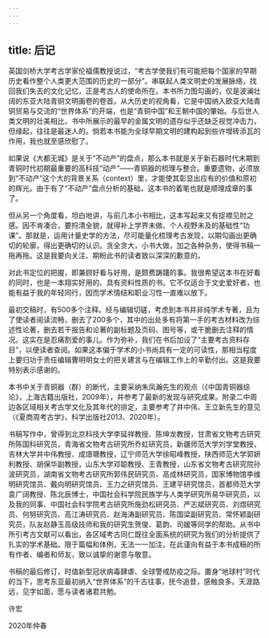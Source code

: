 ```yaml
---
---
---
```

title: 后记
---




英国剑桥大学考古学家伦福儒教授说过，“考古学使我们有可能把每个国家的早期历史看作整个人类更大范围的历史的一部分”。串联起人类文明史的发展脉络，找回我们失去的文化记忆，正是考古人的使命所在。本书所力图勾画的，仅是波澜壮阔的东亚大陆青铜文明画卷的卷首。从大历史的视角看，它是中国纳入欧亚大陆青铜贸易与交流的“世界体系”的开端，也是“青铜中国”和王朝中国的肇始。与后世人类文明的壮美相比，书中所展示的最早的金属文明的遗存似乎还缺乏视觉冲击力，但缘起，往往是最迷人的。倘若本书能为全球早期文明的建构起到些许增砖添瓦的作用，我也就至感欣慰了。

如果说《大都无城》是关于“不动产”的盘点，那么本书就是关于新石器时代末期到青铜时代初期最重要的高科技“动产”——青铜器的梳理与整合。重要遗物，必须放到“不动产”这个大的背景关系（context）里，才能使其彰显出应有的价值和原初的辉光。由于有了“不动产”盘点分析的基础，这本书的着笔也就是顺理成章的事了。

但从另一个角度看，坦白地讲，与前几本小书相比，这本写起来又有捉襟见肘之感。因不肯凑合，要捋清全貌，就得补上学界未做、个人视野未及的基础性“功课”。那就是，运用计量史学的方法，尽可能量化梳理考古发现，以期勾画出更确切的轮廓，得出更确切的认识。贪全贪大，小书大做，加之各种杂务，使得书稿一拖再拖。这是我要向关注、期盼此书的读者致以深深的歉意的。

对此书定位的把握，即兼顾好看与好用，是颇费踌躇的事。我很希望这本书在好看的同时，也是一本翔实好用的、具有资料性质的书。它不仅适合于文史爱好者，也能有益于我的年轻同行，因而学术情结和职业习性一直难以放下。

最初交稿时，有500多个注释。经与编辑切磋，考虑到本书并非纯学术专著，且为了使读者阅读流畅，删去了200多个，其中的出处多有将第一手的考古材料改为综述性论著，删去若干报告和论著的副标题及页码、图号等，或干脆删去注释的情况。这实在是忍痛割爱的事儿。作为弥补，我们在书后加设了“主要考古资料存目”，以便读者查阅。如果这本偏于学术的小书尚具有一定的可读性，那相当程度上要归功于责任编辑曹明明女士的把关建言与在编辑工作上的辛勤付出。这是我要特别表示感谢的。

本书中关于青铜器（群）的断代，主要采纳朱凤瀚先生的观点（《中国青铜器综论》，上海古籍出版社，2009年），并参考了最新的发现与研究成果。附录二中周边各区域相关考古学文化及其年代的排定，主要参考了井中伟、王立新先生的意见（《夏商周考古学》，科学出版社2013、2020年）。

书稿写作中，曾得到北京科技大学李延祥教授、陈坤龙教授，甘肃省文物考古研究所陈国科研究员，青海省文物考古研究所乔虹研究员，新疆师范大学刘学堂教授，吉林大学井中伟教授、成璟瑭教授，辽宁师范大学徐昭峰教授，陕西师范大学郭妍利教授、胡保华副教授，山东大学邓聪教授、王青教授，山东省文物考古研究院孙波研究员，湖南省文物考古研究所郭伟民研究员、高成林研究员，国家博物馆李维明研究馆员、戴向明研究馆员、王力之研究馆员、王建平研究馆员，首都师范大学袁广阔教授、陈北辰博士，中国社会科学院民族学与人类学研究所易华研究员，以及我的同事、中国社会科学院考古研究所施劲松研究员、严志斌研究员、刘煜研究员、何努研究员、高江涛研究员、赵海涛副研究员、陈国梁副研究员、常怀颖副研究员，队友赵静玉高级技师和我的研究生贺俊、葛韵、司媛等同学的帮助。从书中所引考古文献可以看出，各区域考古同仁既往全面系统的研究为我们的分析提供了扎实的学术基础。限于篇幅和体例，无法一一加注，在此谨向有益于本书成稿的所有作者、编者和师友，致以诚挚的谢意与敬意。

书稿的最后修订，时值新型冠状病毒肆虐、全球警戒防疫之际。置身“地球村”时代的当下，思考东亚最初纳入“世界体系”的千古往事，抚今追昔，感触良多。天涯路远，见字如面，愿与读者诸君共勉。

许宏

2020年仲春